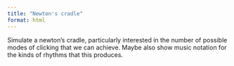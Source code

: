 ```yaml
---
title: "Newton's cradle"
format: html
---
```


Simulate a newton's cradle, particularly interested in the number of possible modes of clicking that we can achieve. Maybe also show music notation for the kinds of rhythms that this produces. 